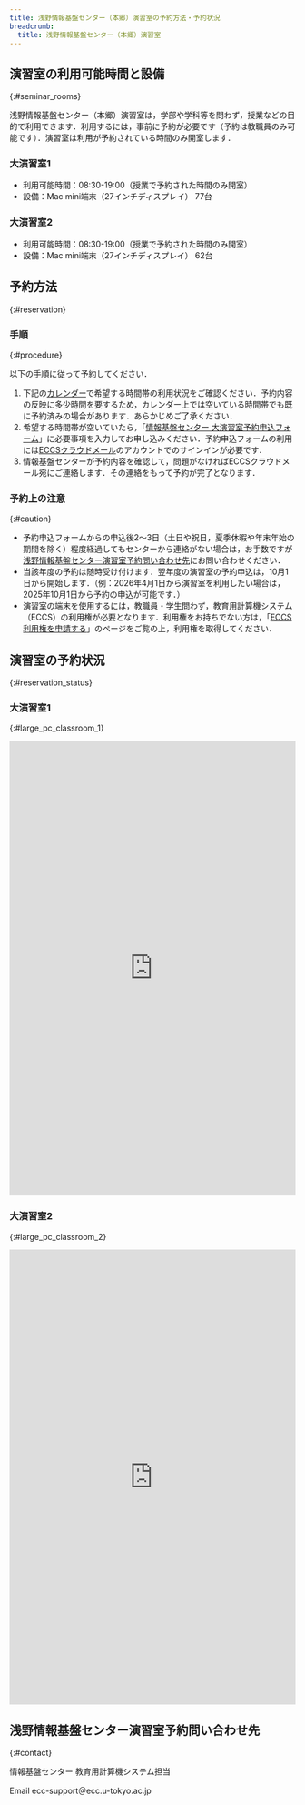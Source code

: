 ```yaml
---
title: 浅野情報基盤センター（本郷）演習室の予約方法・予約状況
breadcrumb:
  title: 浅野情報基盤センター（本郷）演習室
---
```


<WwweccEol systemName="ECCS端末"/>

## 演習室の利用可能時間と設備
{:#seminar_rooms}

浅野情報基盤センター（本郷）演習室は，学部や学科等を問わず，授業などの目的で利用できます．利用するには，事前に予約が必要です（予約は教職員のみ可能です）．演習室は利用が予約されている時間のみ開室します．

### 大演習室1

- 利用可能時間：08:30-19:00（授業で予約された時間のみ開室）
- 設備：Mac mini端末（27インチディスプレイ） 77台

### 大演習室2

- 利用可能時間：08:30-19:00（授業で予約された時間のみ開室）
- 設備：Mac mini端末（27インチディスプレイ） 62台

## 予約方法
{:#reservation}

### 手順
{:#procedure}

以下の手順に従って予約してください．

1. 下記の[カレンダー](#reservation_status)で希望する時間帯の利用状況をご確認ください．予約内容の反映に多少時間を要するため，カレンダー上では空いている時間帯でも既に予約済みの場合があります．あらかじめご了承ください．
1. 希望する時間帯が空いていたら，「[情報基盤センター 大演習室予約申込フォーム](https://goo.gl/forms/dOnUJvxJXBu1KqHu2)」に必要事項を入力してお申し込みください．予約申込フォームの利用には[ECCSクラウドメール](/google/)のアカウントでのサインインが必要です．
1. 情報基盤センターが予約内容を確認して，問題がなければECCSクラウドメール宛にご連絡します．その連絡をもって予約が完了となります．

### 予約上の注意
{:#caution}

- 予約申込フォームからの申込後2〜3日（土日や祝日，夏季休暇や年末年始の期間を除く）程度経過してもセンターから連絡がない場合は，お手数ですが[浅野情報基盤センター演習室予約問い合わせ先](#contact)にお問い合わせください．
- 当該年度の予約は随時受け付けます．翌年度の演習室の予約申込は，10月1日から開始します．（例：2026年4月1日から演習室を利用したい場合は，2025年10月1日から予約の申込が可能です．）
- 演習室の端末を使用するには，教職員・学生問わず，教育用計算機システム（ECCS）の利用権が必要となります．利用権をお持ちでない方は，「[ECCS利用権を申請する](/eccs/overview/right-application/)」のページをご覧の上，利用権を取得してください．

## 演習室の予約状況
{:#reservation_status}

### 大演習室1
{:#large_pc_classroom_1}

<div class="iframe-container" style="--aspect-ratio: 75%;">
    <iframe src="https://calendar.google.com/calendar/embed?src=g.ecc.u-tokyo.ac.jp_jjadeh3nth38ns4g9bjqdbjabg%40group.calendar.google.com&ctz=Asia%2FTokyo" width="100%" height="800" style="border: 0;" frameborder="0"></iframe>
</div>

### 大演習室2
{:#large_pc_classroom_2}

<div class="iframe-container" style="--aspect-ratio: 75%;">
    <iframe src="https://calendar.google.com/calendar/embed?src=g.ecc.u-tokyo.ac.jp_u7853f2vgh4sprqktmaq0q5rqc%40group.calendar.google.com&ctz=Asia%2FTokyo" width="100%" height="800" style="border: 0;" frameborder="0"></iframe>
</div>

## 浅野情報基盤センター演習室予約問い合わせ先
{:#contact}

情報基盤センター 教育用計算機システム担当

Email ecc-support＠ecc.u-tokyo.ac.jp
